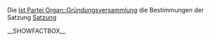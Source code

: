 Die [[Ist Partei Organ::Gründungsversammlung]] die Bestimmungen der Satzung  [[Ist definiert in Satzung::Satzung#.C2.A7_9_-_Organe_der_Bundespartei|Satzung]]


__SHOWFACTBOX__